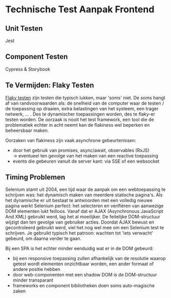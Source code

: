 
<Meta title="Applicatief/Testen/Technische Test Aanpak Frontend"/>

# Technische Test Aanpak Frontend

## Unit Testen

Jest


## Component Testen

Cypress & Storybook


## Te Vermijden: Flaky Testen

[Flaky testen](https://dev.to/codux/flaky-tests-and-how-to-deal-with-them-2id2) zijn testen die typisch lukken,
maar 'soms' niet. De soms hangt af van randvoorwaarden als: de snelheid van de computer waar de testen / de toepassing
op draaien, extra belastingen van het systeem, een trager netwerk, ... .
Des te dynamischer toepassingen worden, des te flaky-er testen worden. De oorzaak is nooit het test framework,
een tool die de problematiek echter in acht neemt kan de flakiness wel beperken en beheersbaar maken.

Oorzaken van flakiness zijn vaak asynchrone gebeurtenissen:

- door het gebruik van promises, async/await, observables (RxJS)<br/>
-> eventueel ten gevolge van het maken van een reactive toepassing
- events die gebeuren vanuit de server kant: via SSE of een websocket


## Timing Problemen

Selenium stamt uit 2004, een tijd waar de aanpak om een webtoepassing te schrijven was: het dynamisch maken van
meerdere statische pagina's. Als het dynamische er uit bestaat te antwoorden met een volledig nieuwe pagina werkt
Selenium perfect: het selecteren en verifiëren van aanwezige DOM elementen lukt feilloos. Vanaf dat er AJAX
(Asynchronous JavaScript And XML) gebruikt werd, lag het al moeilijker. De feitelijke DOM-structuur wijzigt dan
ten gevolge van gebruiker acties. Doordat AJAX bewust en gecontroleerd gebruikt werd, viel het nog wel mee om
een Selenium test te schrijven. Je gebruikt typisch het patroon: wachten tot 'iets verwacht' gebeurd, om daarna
verder te gaan.

Bij een SPA is het echter minder eenduidig wat er in de DOM gebeurd:

- bij een responsive toepassing zullen afhankelijk van de resolutie waarop getest wordt elementen onzichtbaar worden,
een ander formaat of andere positie hebben
- door web-componenten met een shadow DOM is de DOM-structuur minder transparant
- frameworks en component bibliotheken doen soms auto-magische zaken

